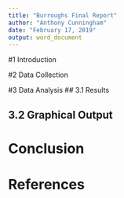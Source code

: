 ---
title: "Burroughs Final Report"
author: "Anthony Cunningham"
date: "February 17, 2019"
output: word_document
---

#1 Introduction



#2 Data Collection



#3 Data Analysis
## 3.1 Results


## 3.2 Graphical Output


# Conclusion



# References


